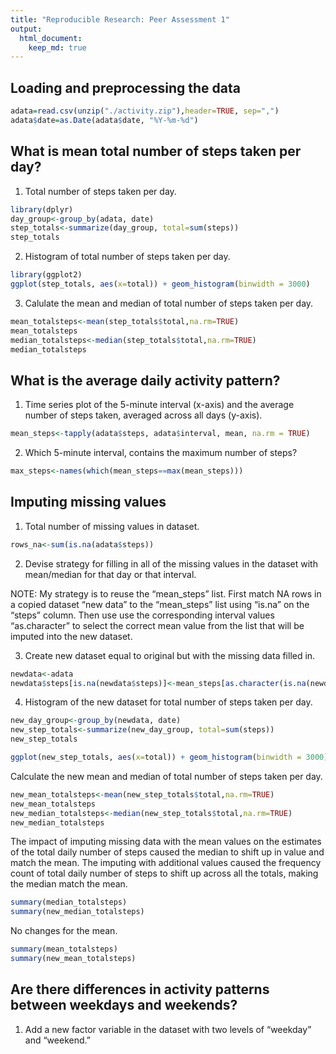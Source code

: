 ```yaml
---
title: "Reproducible Research: Peer Assessment 1"
output: 
  html_document:
    keep_md: true
---
```



## Loading and preprocessing the data

```r
adata=read.csv(unzip("./activity.zip"),header=TRUE, sep=",")
adata$date=as.Date(adata$date, "%Y-%m-%d")
```

## What is mean total number of steps taken per day?

1. Total number of steps taken per day.

```r
library(dplyr)
day_group<-group_by(adata, date)
step_totals<-summarize(day_group, total=sum(steps))
step_totals
```

2. Histogram of total number of steps taken per day.
```r
library(ggplot2)
ggplot(step_totals, aes(x=total)) + geom_histogram(binwidth = 3000)
```

3. Calulate the mean and median of total number of steps taken per day.
```r
mean_totalsteps<-mean(step_totals$total,na.rm=TRUE)
mean_totalsteps
median_totalsteps<-median(step_totals$total,na.rm=TRUE)
median_totalsteps
```

## What is the average daily activity pattern?

1. Time series plot of the 5-minute interval (x-axis) and the average number of steps taken, averaged across all days (y-axis).

```r
mean_steps<-tapply(adata$steps, adata$interval, mean, na.rm = TRUE)
```

2. Which 5-minute interval, contains the maximum number of steps?
```r
max_steps<-names(which(mean_steps==max(mean_steps)))
```

## Imputing missing values

1. Total number of missing values in dataset.
```r
rows_na<-sum(is.na(adata$steps))
```
2. Devise strategy for filling in all of the missing values in the dataset with mean/median for that day or that interval.

NOTE: My strategy is to reuse the "mean_steps" list. First match NA rows in a copied dataset "new data" to  the "mean_steps" list using "is.na" on the "steps" column. Then use use the corresponding interval values "as.character" to select the correct mean value from the list that will be imputed into the new dataset.

3. Create new dataset equal to original but with the missing data filled in.
```r
newdata<-adata
newdata$steps[is.na(newdata$steps)]<-mean_steps[as.character(is.na(newdata$steps),3)]       
```

4. Histogram of the new dataset for total number of steps taken per day.

```r
new_day_group<-group_by(newdata, date)
new_step_totals<-summarize(new_day_group, total=sum(steps))
new_step_totals
```
```r
ggplot(new_step_totals, aes(x=total)) + geom_histogram(binwidth = 3000)
```

Calculate the new mean and median of total number of steps taken per day.
```r
new_mean_totalsteps<-mean(new_step_totals$total,na.rm=TRUE)
new_mean_totalsteps
new_median_totalsteps<-median(new_step_totals$total,na.rm=TRUE)
new_median_totalsteps
```
The impact of imputing missing data with the mean values on the estimates of the total daily number of steps caused the median to shift up in value and match the mean. The imputing with additional values caused the frequency count of total daily number of steps to shift up across all the totals, making the median match the mean.
```r
summary(median_totalsteps)
summary(new_median_totalsteps)
```

No changes for the mean.
```r
summary(mean_totalsteps)
summary(new_mean_totalsteps)
```

## Are there differences in activity patterns between weekdays and weekends?

1. Add a new factor variable in the dataset with two levels of "weekday" and "weekend."

```r

```
